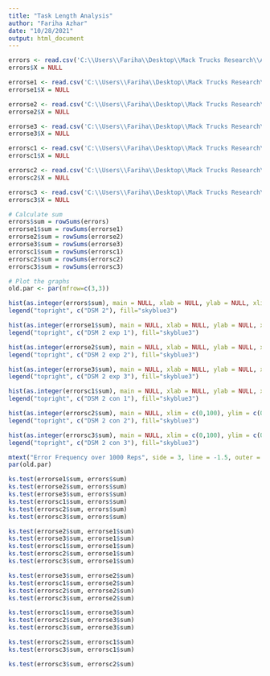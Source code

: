 ```yaml
---
title: "Task Length Analysis"
author: "Fariha Azhar"
date: "10/28/2021"
output: html_document
---
```


```r

errors <- read.csv('C:\\Users\\Fariha\\Desktop\\Mack Trucks Research\\ABM_Bookshelf\\MT_ABM\\Results\\DSM2_a1b90c2\\Changing Task Lengths\\Number_of_Errors.csv')
errors$X = NULL

errorse1 <- read.csv('C:\\Users\\Fariha\\Desktop\\Mack Trucks Research\\ABM_Bookshelf\\MT_ABM\\Results\\DSM2_a1b90c2\\Changing Task Lengths\\Number_of_Errors_e1.csv')
errorse1$X = NULL

errorse2 <- read.csv('C:\\Users\\Fariha\\Desktop\\Mack Trucks Research\\ABM_Bookshelf\\MT_ABM\\Results\\DSM2_a1b90c2\\Changing Task Lengths\\Number_of_Errors_e2.csv')
errorse2$X = NULL

errorse3 <- read.csv('C:\\Users\\Fariha\\Desktop\\Mack Trucks Research\\ABM_Bookshelf\\MT_ABM\\Results\\DSM2_a1b90c2\\Changing Task Lengths\\Number_of_Errors_e3.csv')
errorse3$X = NULL

errorsc1 <- read.csv('C:\\Users\\Fariha\\Desktop\\Mack Trucks Research\\ABM_Bookshelf\\MT_ABM\\Results\\DSM2_a1b90c2\\Changing Task Lengths\\Number_of_Errors_c1.csv')
errorsc1$X = NULL

errorsc2 <- read.csv('C:\\Users\\Fariha\\Desktop\\Mack Trucks Research\\ABM_Bookshelf\\MT_ABM\\Results\\DSM2_a1b90c2\\Changing Task Lengths\\Number_of_Errors_c2.csv')
errorsc2$X = NULL

errorsc3 <- read.csv('C:\\Users\\Fariha\\Desktop\\Mack Trucks Research\\ABM_Bookshelf\\MT_ABM\\Results\\DSM2_a1b90c2\\Changing Task Lengths\\Number_of_Errors_c3.csv')
errorsc3$X = NULL

```


```r

# Calculate sum
errors$sum = rowSums(errors)
errorse1$sum = rowSums(errorse1)
errorse2$sum = rowSums(errorse2)
errorse3$sum = rowSums(errorse3)
errorsc1$sum = rowSums(errorsc1)
errorsc2$sum = rowSums(errorsc2)
errorsc3$sum = rowSums(errorsc3)

# Plot the graphs
old.par <- par(mfrow=c(3,3))

hist(as.integer(errors$sum), main = NULL, xlab = NULL, ylab = NULL, xlim = c(0,100), ylim = c(0, 500), col = "skyblue3", breaks=max(errors))
legend("topright", c("DSM 2"), fill="skyblue3")

hist(as.integer(errorse1$sum), main = NULL, xlab = NULL, ylab = NULL, xlim = c(0,100), ylim = c(0, 500), col = "skyblue3", breaks=max(errorse1))
legend("topright", c("DSM 2 exp 1"), fill="skyblue3")

hist(as.integer(errorse2$sum), main = NULL, xlab = NULL, ylab = NULL, xlim = c(0,100), ylim = c(0, 500), col = "skyblue3", breaks=max(errorse2))
legend("topright", c("DSM 2 exp 2"), fill="skyblue3")

hist(as.integer(errorse3$sum), main = NULL, xlab = NULL, ylab = NULL, xlim = c(0,100), ylim = c(0, 500), col = "skyblue3", breaks=max(errorse3))
legend("topright", c("DSM 2 exp 3"), fill="skyblue3")

hist(as.integer(errorsc1$sum), main = NULL, xlab = NULL, ylab = NULL, xlim = c(0,100), ylim = c(0, 500), col = "skyblue3", breaks=max(errorsc1))
legend("topright", c("DSM 2 con 1"), fill="skyblue3")

hist(as.integer(errorsc2$sum), main = NULL, xlim = c(0,100), ylim = c(0, 500), col = "skyblue3", xlab = NULL, ylab = NULL, breaks=max(errorsc2))
legend("topright", c("DSM 2 con 2"), fill="skyblue3")

hist(as.integer(errorsc3$sum), main = NULL, xlim = c(0,100), ylim = c(0, 500), col = "skyblue3", xlab = "Total Number of Errors", breaks=max(errorsc3))
legend("topright", c("DSM 2 con 3"), fill="skyblue3")

mtext("Error Frequency over 1000 Reps", side = 3, line = -1.5, outer = TRUE)
par(old.par)

```

```r

ks.test(errorse1$sum, errors$sum)
ks.test(errorse2$sum, errors$sum)
ks.test(errorse3$sum, errors$sum)
ks.test(errorsc1$sum, errors$sum)
ks.test(errorsc2$sum, errors$sum)
ks.test(errorsc3$sum, errors$sum)

ks.test(errorse2$sum, errorse1$sum)
ks.test(errorse3$sum, errorse1$sum)
ks.test(errorsc1$sum, errorse1$sum)
ks.test(errorsc2$sum, errorse1$sum)
ks.test(errorsc3$sum, errorse1$sum)

ks.test(errorse3$sum, errorse2$sum)
ks.test(errorsc1$sum, errorse2$sum)
ks.test(errorsc2$sum, errorse2$sum)
ks.test(errorsc3$sum, errorse2$sum)

ks.test(errorsc1$sum, errorse3$sum)
ks.test(errorsc2$sum, errorse3$sum)
ks.test(errorsc3$sum, errorse3$sum)

ks.test(errorsc2$sum, errorsc1$sum)
ks.test(errorsc3$sum, errorsc1$sum)

ks.test(errorsc3$sum, errorsc2$sum)

```
